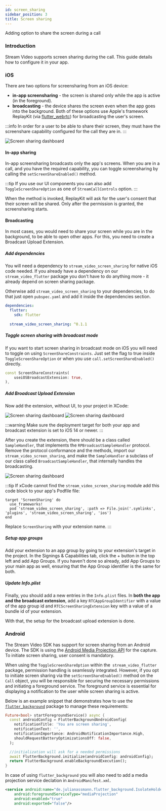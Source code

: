 ```yaml
---
id: screen_sharing
sidebar_position: 3
title: Screen sharing
---
```


Adding option to share the screen during a call

### Introduction

Stream Video supports screen sharing during the call. This guide details how to configure it in your app.

### iOS

There are two options for screensharing from an iOS device:

- **in-app screensharing** - the screen is shared only while the app is active (in the foreground).
- **broadcasting** - the device shares the screen even when the app goes into the background.
Both of these options use Apple's framework ReplayKit (via [flutter_webrtc](https://pub.dev/packages/flutter_webrtc)) for broadcasting the user's screen.

:::info
  In order for a user to be able to share their screen, they must have the screenshare capability configured for the call they are in.
:::

![Screen sharing dashboard](../assets/advanced_assets/screen_sharing_dashboard.png)

#### In-app sharing

In-app screensharing broadcasts only the app's screens. When you are in a call, and you have the required capability, you can toggle screensharing by calling the `setScreenShareEnabled()` method. 

:::tip
If you use our UI components you can also add `ToggleScreenShareOption` as one of `StreamCallControls` option.
:::

When the method is invoked, ReplayKit will ask for the user's consent that their screen will be shared. Only after the permission is granted, the screensharing starts.

#### Broadcasting

In most cases, you would need to share your screen while you are in the background, to be able to open other apps. For this, you need to create a Broadcast Upload Extension.

##### Add dependencies

You will need a dependency to `stream_video_screen_sharing` for native iOS code needed. If you already have a dependency on our `stream_video_flutter` package you don't have to do anything more - it already depend on screen sharing package.

Otherwise add `stream_video_screen_sharing` to your dependencies, to do that just open `pubspec.yaml` and add it inside the dependencies section.

```yaml
dependencies:
  flutter:
    sdk: flutter
  
  stream_video_screen_sharing: ^0.1.1
```

##### Toggle screen sharing with broadcast mode

If you want to start screen sharing in broadcast mode on iOS you will need to toggle on using `ScreenShareConstraints`. Just set the flag to true inside `ToggleScreenShareOption` or when you use `call.setScreenShareEnabled()` directly.

```dart
const ScreenShareConstraints(
    useiOSBroadcastExtension: true,
),
```

##### Add Broadcast Upload Extension

Now add the extension, without UI, to your project in XCode:

![Screen sharing dashboard](../assets/advanced_assets/broadcast-extension.png)
![Screen sharing dashboard](../assets/advanced_assets/broadcast-extension-config.png)

:::warning
Make sure the deployment target for both your app and broadcast extension is set to iOS 14 or newer.
:::

After you create the extension, there should be a class called `SampleHandler`, that implements the `RPBroadcastSampleHandler` protocol. Remove the protocol conformance and the methods, import our `stream_video_screen_sharing`, and make the `SampleHandler` a subclass of our class called `BroadcastSampleHandler`, that internally handles the broadcasting.

![Screen sharing dashboard](../assets/advanced_assets/broadcast-handler-implementation.png)

:::tip
If xCode cannot find the `stream_video_screen_sharing` module add this code block to your app's Podfile file:

```Podfile
target 'ScreenSharing' do
  use_frameworks!
  pod 'stream_video_screen_sharing', :path => File.join('.symlinks', 'plugins', 'stream_video_screen_sharing', 'ios')
end
```

Replace `ScreenSharing` with your extension name.
:::

##### Setup app groups

Add your extension to an app group by going to your extension's target in the project. In the Signings & Capabilities tab, click the + button in the top left and add App Groups. If you haven't done so already, add App Groups to your main app as well, ensuring that the App Group identifier is the same for both.

##### Update Info.plist

Finally, you should add a new entries in the `Info.plist` files.
In **both the app and the broadcast extension**, add a key `RTCAppGroupIdentifier` with a value of the app group id and `RTCScreenSharingExtension` key with a value of a bundle id of your extension.

With that, the setup for the broadcast upload extension is done.

### Android

The Stream Video SDK has support for screen sharing from an Android device. The SDK is using the [Android Media Projection API](https://developer.android.com/guide/topics/large-screens/media-projection) for the capture. To initiate screen sharing, user consent is mandatory.

When using the `ToggleScreenShareOption` within the` stream_video_flutter` package, permission handling is seamlessly integrated. However, if you opt to initiate screen sharing via the `setScreenShareEnabled()` method on the `Call` object, you will be responsible for securing the necessary permissions and initiating a foreground service. The foreground service is essential for displaying a notification to the user while screen sharing is active.

Below is an example snippet that demonstrates how to use the [`flutter_background`](https://pub.dev/packages/flutter_background) package to manage these requirements:

```dart
Future<bool> startForegroundService() async {
  const androidConfig = FlutterBackgroundAndroidConfig(
    notificationTitle: 'You are screen sharing',
    notificationText: '',
    notificationImportance: AndroidNotificationImportance.High,
    shouldRequestBatteryOptimizationsOff: false,
  );

  //initialization will ask for a needed permissions
  await FlutterBackground.initialize(androidConfig: androidConfig);
  return FlutterBackground.enableBackgroundExecution();
}
```

In case of using `flutter_background` you will also need to add a media projection service declation in `AndroidManifest.xml`.

```xml
<service android:name="de.julianassmann.flutter_background.IsolateHolderService"
    android:foregroundServiceType="mediaProjection"
    android:enabled="true"
    android:exported="false"/>
```